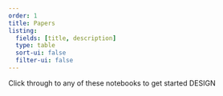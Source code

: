 ```yaml
---
order: 1
title: Papers
listing:
  fields: [title, description]
  type: table
  sort-ui: false
  filter-ui: false
---
```


Click through to any of these notebooks to get started DESIGN